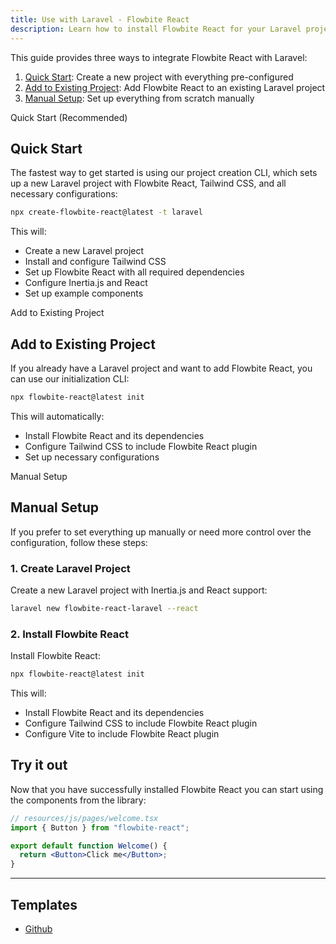 ```yaml
---
title: Use with Laravel - Flowbite React
description: Learn how to install Flowbite React for your Laravel project using Inertia and start building modern websites with the most popular PHP framework in the world
---
```


This guide provides three ways to integrate Flowbite React with Laravel:

1. [Quick Start](#quick-start): Create a new project with everything pre-configured
2. [Add to Existing Project](#add-to-existing-project): Add Flowbite React to an existing Laravel project
3. [Manual Setup](#manual-setup): Set up everything from scratch manually

<TextDivider>Quick Start (Recommended)</TextDivider>

## Quick Start

The fastest way to get started is using our project creation CLI, which sets up a new Laravel project with Flowbite React, Tailwind CSS, and all necessary configurations:

```bash
npx create-flowbite-react@latest -t laravel
```

This will:

- Create a new Laravel project
- Install and configure Tailwind CSS
- Set up Flowbite React with all required dependencies
- Configure Inertia.js and React
- Set up example components

<TextDivider>Add to Existing Project</TextDivider>

## Add to Existing Project

If you already have a Laravel project and want to add Flowbite React, you can use our initialization CLI:

```bash
npx flowbite-react@latest init
```

This will automatically:

- Install Flowbite React and its dependencies
- Configure Tailwind CSS to include Flowbite React plugin
- Set up necessary configurations

<TextDivider>Manual Setup</TextDivider>

## Manual Setup

If you prefer to set everything up manually or need more control over the configuration, follow these steps:

### 1. Create Laravel Project

Create a new Laravel project with Inertia.js and React support:

```bash
laravel new flowbite-react-laravel --react
```

### 2. Install Flowbite React

Install Flowbite React:

```bash
npx flowbite-react@latest init
```

This will:

- Install Flowbite React and its dependencies
- Configure Tailwind CSS to include Flowbite React plugin
- Configure Vite to include Flowbite React plugin

## Try it out

Now that you have successfully installed Flowbite React you can start using the components from the library:

```jsx
// resources/js/pages/welcome.tsx
import { Button } from "flowbite-react";

export default function Welcome() {
  return <Button>Click me</Button>;
}
```

<hr />

## Templates

- [Github](https://github.com/themesberg/flowbite-react-template-laravel)
